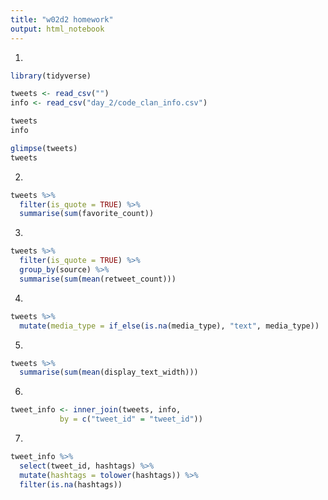 ```yaml
---
title: "w02d2 homework"
output: html_notebook
---
```


1)
```r
library(tidyverse)

tweets <- read_csv("")
info <- read_csv("day_2/code_clan_info.csv")

tweets
info
```
```r
glimpse(tweets)
tweets
```
2)
```r
tweets %>% 
  filter(is_quote = TRUE) %>% 
  summarise(sum(favorite_count))
```
3)
```r
tweets %>% 
  filter(is_quote = TRUE) %>% 
  group_by(source) %>% 
  summarise(sum(mean(retweet_count)))
```
4)
```r
tweets %>% 
  mutate(media_type = if_else(is.na(media_type), "text", media_type)) 

```
5)
```r
tweets %>% 
  summarise(sum(mean(display_text_width)))
```
6)
```r
tweet_info <- inner_join(tweets, info,
           by = c("tweet_id" = "tweet_id"))
```

7)
```r
tweet_info %>% 
  select(tweet_id, hashtags) %>% 
  mutate(hashtags = tolower(hashtags)) %>% 
  filter(is.na(hashtags))
```


